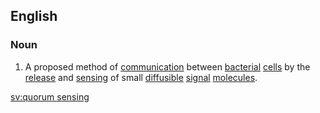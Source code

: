 ==English==

===Noun===
{{wikipedia}}
{{en-noun|-}}

# A proposed method of [[communication]] between [[bacterial]] [[cell]]s by the [[release]] and [[sensing]] of small [[diffusible]] [[signal]] [[molecule]]s.

[[sv:quorum sensing]]